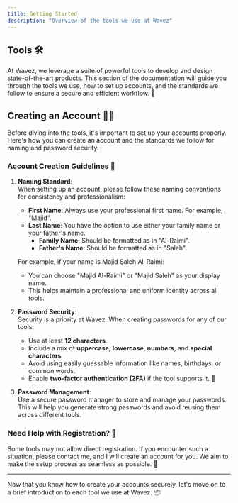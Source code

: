 ```yaml
---
title: Getting Started
description: "Overview of the tools we use at Wavez"
---
```


## Tools 🛠️

At Wavez, we leverage a suite of powerful tools to develop and design state-of-the-art products. This section of the documentation will guide you through the tools we use, how to set up accounts, and the standards we follow to ensure a secure and efficient workflow. 🚀

## Creating an Account 🧑‍💻

Before diving into the tools, it's important to set up your accounts properly. Here's how you can create an account and the standards we follow for naming and password security.

### Account Creation Guidelines 🔐

1. **Naming Standard**:  
   When setting up an account, please follow these naming conventions for consistency and professionalism:

   - **First Name**: Always use your professional first name. For example, "Majid".
   - **Last Name**: You have the option to use either your family name or your father's name.
     - **Family Name**: Should be formatted as in "Al-Raimi".
     - **Father's Name**: Should be formatted as in "Saleh".

   For example, if your name is Majid Saleh Al-Raimi:

   - You can choose "Majid Al-Raimi" or "Majid Saleh" as your display name.
   - This helps maintain a professional and uniform identity across all tools.

2. **Password Security**:  
   Security is a priority at Wavez. When creating passwords for any of our tools:

   - Use at least **12 characters**.
   - Include a mix of **uppercase**, **lowercase**, **numbers**, and **special characters**.
   - Avoid using easily guessable information like names, birthdays, or common words.
   - Enable **two-factor authentication (2FA)** if the tool supports it. 🔐

3. **Password Management**:  
   Use a secure password manager to store and manage your passwords. This will help you generate strong passwords and avoid reusing them across different tools.

### Need Help with Registration? 🛑

Some tools may not allow direct registration. If you encounter such a situation, please contact me, and I will create an account for you. We aim to make the setup process as seamless as possible. 🌟

---

Now that you know how to create your accounts securely, let's move on to a brief introduction to each tool we use at Wavez. 📦
